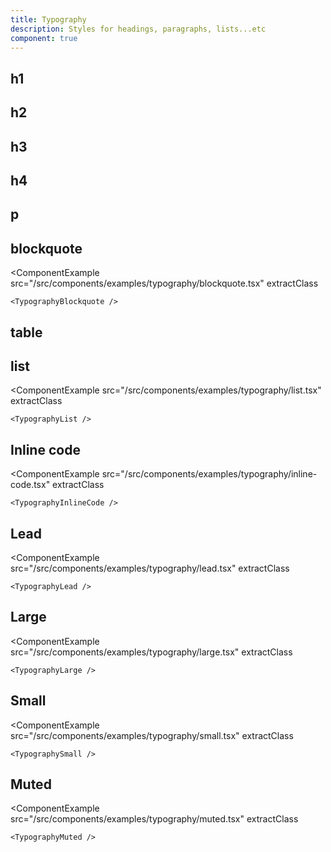 ```yaml
---
title: Typography
description: Styles for headings, paragraphs, lists...etc
component: true
---
```



<ComponentExample src="/src/components/examples/typography/demo.tsx">
    <TypographyDemo />
</ComponentExample>

## h1

<ComponentExample src="/src/components/examples/typography/h1.tsx" extractClass>
    <TypographyH1 />
</ComponentExample>

## h2

<ComponentExample src="/src/components/examples/typography/h2.tsx" extractClass>
    <TypographyH2 />
</ComponentExample>

## h3

<ComponentExample src="/src/components/examples/typography/h3.tsx" extractClass>
    <TypographyH3 />
</ComponentExample>

## h4

<ComponentExample src="/src/components/examples/typography/h4.tsx" extractClass>
    <TypographyH4 />
</ComponentExample>

## p

<ComponentExample src="/src/components/examples/typography/p.tsx" extractClass>
    <TypographyP />
</ComponentExample>

## blockquote

<ComponentExample
    src="/src/components/examples/typography/blockquote.tsx"
    extractClass
>
    <TypographyBlockquote />
</ComponentExample>

## table

<ComponentExample src="/src/components/examples/typography/table.tsx">
    <TypographyTable />
</ComponentExample>

## list

<ComponentExample
    src="/src/components/examples/typography/list.tsx"
    extractClass
>
    <TypographyList />
</ComponentExample>

## Inline code

<ComponentExample
    src="/src/components/examples/typography/inline-code.tsx"
    extractClass
>
    <TypographyInlineCode />
</ComponentExample>

## Lead

<ComponentExample
    src="/src/components/examples/typography/lead.tsx"
    extractClass
>
    <TypographyLead />
</ComponentExample>

## Large

<ComponentExample
    src="/src/components/examples/typography/large.tsx"
    extractClass
>
    <TypographyLarge />
</ComponentExample>

## Small

<ComponentExample
    src="/src/components/examples/typography/small.tsx"
    extractClass
>
    <TypographySmall />
</ComponentExample>

## Muted

<ComponentExample
    src="/src/components/examples/typography/muted.tsx"
    extractClass
>
    <TypographyMuted />
</ComponentExample>
